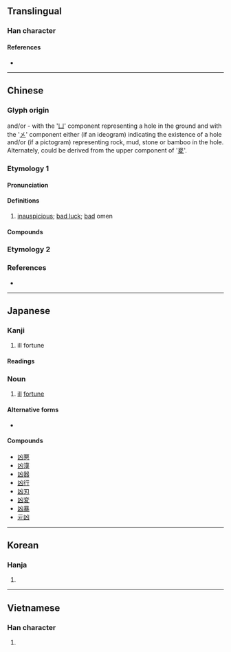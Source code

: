 {{also|兇|区|𠄡}}
{{character info/new}}
==Translingual==

===Han character===
{{Han char|rn=17|rad=凵|as=02|sn=4|four=22770|canj=UK|ids=⿶凵㐅}}

====References====
* {{Han ref|kx=0135.020|dkj=01803|dj=0300.280|hdz=10306.190|uh=51F6|ud=20982|bh=A4BF|bd=42175}}

----

==Chinese==

===Glyph origin===
{{Han etym}}
{{liushu|p}} and/or {{liushu|i}}- with the '[[凵]]' component representing a hole in the ground and with the '[[㐅]]' component either (if an ideogram) indicating the existence of a hole and/or (if a pictogram) representing rock, mud, stone or bamboo in the hole. Alternately, could be derived from the upper component of '[[㚇]]'.

===Etymology 1===
{{zh-forms|alt=㐫,㓙,*兇}}

====Pronunciation====
{{zh-pron
|m=xiōng
|c=hung1
|h=pfs=hiûng
|mn=hiong
|w=
|mc=y
|oc=y
|ma=Zh-xiong.ogg
|cat=
}}

====Definitions====
{{zh-hanzi}}

# [[inauspicious]]; [[bad luck]]; [[bad]] omen

====Compounds====
{{zh-der|凶宅|凶器|凶暴|凶兆|趨吉避凶|元凶|凶事|凶器|逞凶|凶橫|凶悍|凶焰}}

===Etymology 2===
{{zh-see|兇||[[terrible]]; [[ferocious]]}}

===References===
* {{thcwd|592}}

----

==Japanese==

===Kanji===
{{ja-kanji|grade=c|rs=凵02}}

# ill fortune

====Readings====
{{ja-readings
|goon=ぐ, ぐう
|kanon=きょう
|kun=わる-い
}}

===Noun===
{{ja-noun|きょう}}

# [[ill]] [[fortune]]

====Alternative forms====
* {{ja-l|兇|きょう}}

====Compounds====
* [[凶悪]]
* [[凶漢]]
* [[凶器]]
* [[凶行]]
* [[凶刃]]
* [[凶変]]
* [[凶暴]]
* [[元凶]]

----

==Korean==

===Hanja===
{{ko-hanja|hangeul=흉|rv=hyung|mr=hyung|y=hyung}}

# {{defn|lang=ko|sort=凵02}}

----

==Vietnamese==

===Han character===
{{vi-hantu|hung|rs=凵02}}

# {{defn|lang=vi}}